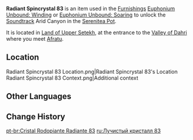 {{Item Infobox
|id           = 141083
|image        = Item Radiant Spincrystal.png
|type         = Adventure Items
|group        = Radiant Spincrystals
|group2       = Sumeru Spincrystals
|quality      = 4
|invCategory  = Precious Items
|description  = This wondrous crystal contains a certain rhythm, like something beautiful woven from delicate silk. These items can be found throughout the mainland or from merchants who collect curios. The tune held within this crystal can be revivified in your [[Serenitea Pot]] using either "[[Euphonium Unbound: Winding]]" or "[[Euphonium Unbound: Soaring]]." The tune contained within this [[Radiant Spincrystal]] is "Arid Canyon".
|source1      = Entrance to [[Valley of Dahri]]
|track        = Arid Canyon
}}
'''Radiant Spincrystal 83''' is an item used in the [[Furnishings]] [[Euphonium Unbound: Winding]] or [[Euphonium Unbound: Soaring]] to unlock the [[Soundtrack]] Arid Canyon in the [[Serenitea Pot]].

It is located in [[Land of Upper Setekh]], at the entrance to the [[Valley of Dahri]] where you meet [[Afratu]].

==Location==
<gallery>
Radiant Spincrystal 83 Location.png|Radiant Spincrystal 83's Location
Radiant Spincrystal 83 Context.png|Additional context
</gallery>

==Other Languages==
{{Other Languages
|default_hidden = 1
|en      = Radiant Spincrystal 83
|zhs     = 旋曜玉帛·其八十三
|zhs_rm  = Xuán Yào Yùbó - Qí Bāshí-sān
|zht     = 旋曜玉帛·其八十三
|zht_rm  = Xuán Yào Yùbó - Qí Bāshí-sān
|ja      = 旋曜玉帛·83
|ja_rm   = Sen'you Gyokuhaku - Hachijuusan
|ko      = 빛나는 결정·83
|ko_rm   = Binnaneun Gyeoljeong - Palssipssam
|es      = Girocristal radiante (83)
|fr      = Gyrocristal radiant 83
|ru      = Лучистый кристалл 83
|th      = Radiant Spincrystal 83
|vi      = Ngọc Thạch Âm Vang 83
|de      = Strahlender Drehkristall LXXXIII
|id      = Radiant Spincrystal 83
|pt      = Cristal Rodopiante Radiante 83
|tr      = Parlak Burgu Kristal 83
|it      = Voltacristallo radioso 83
}}

==Change History==
{{Change History|3.1}}

[[pt-br:Cristal Rodopiante Radiante 83]]
[[ru:Лучистый кристалл 83]]